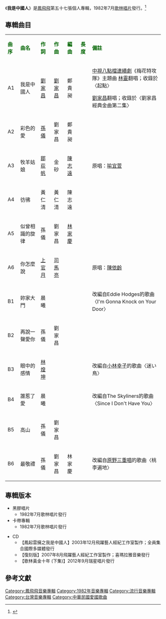 {{Infobox album <!-- See Wikipedia:WikiProject_Albums -->
| name       = 我是中國人
| type       = 專輯
| artist     = [[鳳飛飛|鳳飛飛]]
| cover      = 
| released   = 1982年7月
| genre      = [[國語流行音樂|國語流行音樂]]
| length     = 
| label      = 歌林唱片
<!-- 未知參數 | number     = KL-1242 -->
| producer   = 
| prev_title = [[鳳情千千萬：三民主義飛向大陸義演晚會|鳳情千千萬：1982鳳飛飛義演晚會實況錄音紀念唱片]]
| prev_year  = 1982 <!-- 1月 -->
| next_title = [[鳳飛飛台灣民謠歌謠專輯|鳳飛飛台灣民謠歌謠專輯]]
| next_year  = 1982 <!-- 8月 -->
}}
《'''我是中國人'''》是[[鳳飛飛|鳳飛飛]]第五十七張個人專輯，1982年7月[[歌林唱片|歌林唱片]]發行。<ref>{{cite news|title=台灣70年代的愛「中」國歌曲－鳳飛飛的鄉土路線|url=http://n.yam.com/Article/20130102104683|accessdate=2017-06-09|agency=蕃薯藤|archive-date=2019-01-23|archive-url=https://web.archive.org/web/20190123211953/http://n.yam.com/Article/20130102104683|dead-url=no}}</ref>

==專輯曲目==
{| class="wikitable"
|-
| <font color=darkgreen>'''曲序'''</font> || <font color=darkgreen>'''曲名'''</font> || <font color=darkgreen>'''作詞'''</font> || <font color=darkgreen>'''作曲'''</font> || <font color=darkgreen>'''編曲'''</font>|| <font color=darkgreen>'''長度'''</font>  || <font color=darkgreen>'''備註'''</font>
|-
| A1 || 我是中國人|| [[劉家昌|劉家昌]] || [[劉家昌|劉家昌]] || 鄭貴昶 || ||[[中視|中視]][[八點檔|八點檔]][[連續劇|連續劇]]《梅花特攻隊》主題曲
[[林靈|林靈]]翻唱；收錄於〈起點〉

[[劉家昌|劉家昌]]翻唱；收錄於〈劉家昌經典金曲第二集〉
|-
| A2 || 彩色的愛 ||[[孫儀|孫儀]]||劉家昌 ||鄭貴昶||  ||
|-
| A3 ||牧羊姑娘||[[鄒荻帆|鄒荻帆]]||金砂||[[陳志遠|陳志遠]]|| ||原唱：[[喻宜萱|喻宜萱]]
|-
|A4  || 彷彿 || 黃仁清 || 黃仁清  || 陳志遠  || ||  
|-
| A5 || 似曾相識的旋律 || 孫儀 ||劉家昌|| [[林家慶_(音樂人)|林家慶]] || || 
|-
| A6 ||你怎麼說 ||[[左宏元|上官月]]||[[左宏元|司馬亮]]|| ||  ||原唱：[[陳依齡|陳依齡]]
|-
| B1 ||妳家大門||晨曦|| || ||  || 改編自Eddie Hodges的歌曲〈I'm Gonna Knock on Your Door〉
|-
| B2 ||再說一聲愛你|| 孫儀 ||劉家昌|| || ||
|-
| B3 ||眼中的感情 || [[林煌坤|林煌坤]]|| || || ||改編自[[小林幸子|小林幸子]]的歌曲〈迷い鳥〉
|-
| B4 ||誰惹了愛|| 晨曦|| || || ||改編自The Skyliners的歌曲〈Since I Don't Have You〉
|-
| B5 ||高山|| 孫儀 ||劉家昌||  || ||
|-
| B6|| 最敬禮  || 孫儀 ||劉家昌|| 林家慶 || ||改編自[[原野三重唱|原野三重唱]]的歌曲〈桃李遍地〉
|}

== 專輯版本 ==
*黑膠唱片
**1982年7月歌林唱片發行
*卡帶專輯
**1982年7月歌林唱片發行

*CD
**【鳳起雲擁之我是中國人】2003年12月飛躍藝人經紀工作室製作；全員集合國際多媒體發行
**【復刻版】2007年8月飛躍藝人經紀工作室製作；喜瑪拉雅音樂發行
**【歌林黃金十年 (下集)】2012年9月瑞星唱片發行

==參考文獻==
{{reflist}}
[[Category:鳳飛飛音樂專輯|Category:鳳飛飛音樂專輯]]
[[Category:1982年音樂專輯|Category:1982年音樂專輯]]
[[Category:流行音樂專輯|Category:流行音樂專輯]]
[[Category:台灣音樂專輯|Category:台灣音樂專輯]]
[[Category:中華民國愛國歌曲|Category:中華民國愛國歌曲]]